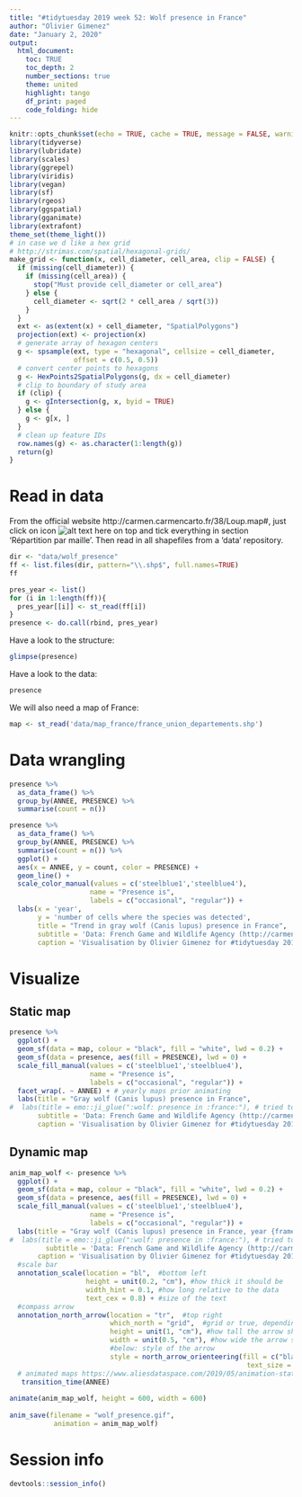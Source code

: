 ```yaml
---
title: "#tidytuesday 2019 week 52: Wolf presence in France"
author: "Olivier Gimenez"
date: "January 2, 2020"
output: 
  html_document:
    toc: TRUE
    toc_depth: 2
    number_sections: true
    theme: united
    highlight: tango
    df_print: paged
    code_folding: hide
---
```


```r
knitr::opts_chunk$set(echo = TRUE, cache = TRUE, message = FALSE, warning = FALSE, dpi = 600, fig.height=6, fig.width = 1.777777*6)
library(tidyverse)
library(lubridate)
library(scales)
library(ggrepel)
library(viridis)
library(vegan)
library(sf)
library(rgeos)
library(ggspatial)
library(gganimate)
library(extrafont)
theme_set(theme_light())
# in case we d like a hex grid
# http://strimas.com/spatial/hexagonal-grids/
make_grid <- function(x, cell_diameter, cell_area, clip = FALSE) {
  if (missing(cell_diameter)) {
    if (missing(cell_area)) {
      stop("Must provide cell_diameter or cell_area")
    } else {
      cell_diameter <- sqrt(2 * cell_area / sqrt(3))
    }
  }
  ext <- as(extent(x) + cell_diameter, "SpatialPolygons")
  projection(ext) <- projection(x)
  # generate array of hexagon centers
  g <- spsample(ext, type = "hexagonal", cellsize = cell_diameter, 
                offset = c(0.5, 0.5))
  # convert center points to hexagons
  g <- HexPoints2SpatialPolygons(g, dx = cell_diameter)
  # clip to boundary of study area
  if (clip) {
    g <- gIntersection(g, x, byid = TRUE)
  } else {
    g <- g[x, ]
  }
  # clean up feature IDs
  row.names(g) <- as.character(1:length(g))
  return(g)
}
```

# Read in data

From the official website http://carmen.carmencarto.fr/38/Loup.map#, just click on icon ![alt text here](img/icon_download_inactive.png) on top and tick everything in section 'Répartition par maille'. Then read in all shapefiles from a 'data' repository.

```r
dir <- "data/wolf_presence"
ff <- list.files(dir, pattern="\\.shp$", full.names=TRUE)
ff

pres_year <- list()
for (i in 1:length(ff)){
  pres_year[[i]] <- st_read(ff[i])
}
presence <- do.call(rbind, pres_year)
```

Have a look to the structure:
```r
glimpse(presence)
```

Have a look to the data:
```r
presence
```

We will also need a map of France:
```r
map <- st_read('data/map_france/france_union_departements.shp')
```

# Data wrangling

```r
presence %>% 
  as_data_frame() %>%
  group_by(ANNEE, PRESENCE) %>%
  summarise(count = n())
```


```r
presence %>% 
  as_data_frame() %>%
  group_by(ANNEE, PRESENCE) %>%
  summarise(count = n()) %>%
  ggplot() + 
  aes(x = ANNEE, y = count, color = PRESENCE) + 
  geom_line() +
  scale_color_manual(values = c('steelblue1','steelblue4'),
                    name = "Presence is",
                    labels = c("occasional", "regular")) + 
  labs(x = 'year',
       y = 'number of cells where the species was detected',
       title = "Trend in gray wolf (Canis lupus) presence in France", 
       subtitle = 'Data: French Game and Wildlife Agency (http://carmen.carmencarto.fr/38/Loup.map#)',
       caption = 'Visualisation by Olivier Gimenez for #tidytuesday 2019 week 52 \n Code: https://bit.ly/2QgfhhD') 
```


# Visualize

## Static map

```r
presence %>%
  ggplot() +
  geom_sf(data = map, colour = "black", fill = "white", lwd = 0.2) + 
  geom_sf(data = presence, aes(fill = PRESENCE), lwd = 0) + 
  scale_fill_manual(values = c('steelblue1','steelblue4'),
                    name = "Presence is",
                    labels = c("occasional", "regular")) +
  facet_wrap(. ~ ANNEE) + # yearly maps prior animating
  labs(title = "Gray wolf (Canis lupus) presence in France",
#  labs(title = emo::ji_glue(":wolf: presence in :france:"), # tried to have emojis in the title, did not work
       subtitle = 'Data: French Game and Wildlife Agency (http://carmen.carmencarto.fr/38/Loup.map#)',
       caption = 'Visualisation by Olivier Gimenez for #tidytuesday 2019 week 52 \n Code: https://bit.ly/2QgfhhD') 
```

## Dynamic map

```r
anim_map_wolf <- presence %>%
  ggplot() +
  geom_sf(data = map, colour = "black", fill = "white", lwd = 0.2) + 
  geom_sf(data = presence, aes(fill = PRESENCE), lwd = 0) +
  scale_fill_manual(values = c('steelblue1','steelblue4'),
                    name = "Presence is",
                    labels = c("occasional", "regular")) + 
  labs(title = "Gray wolf (Canis lupus) presence in France, year {frame_time}", # title with dynamic year
#  labs(title = emo::ji_glue(":wolf: presence in :france:"), # tried to have emojis in the title, did not work
         subtitle = 'Data: French Game and Wildlife Agency (http://carmen.carmencarto.fr/38/Loup.map#)',
       caption = 'Visualisation by Olivier Gimenez for #tidytuesday 2019 week 52 \n Code: https://bit.ly/2QgfhhD') +  
  #scale bar
  annotation_scale(location = "bl",  #bottom left
                   height = unit(0.2, "cm"), #how thick it should be
                   width_hint = 0.1, #how long relative to the data
                   text_cex = 0.8) + #size of the text
  #compass arrow
  annotation_north_arrow(location = "tr",  #top right
                         which_north = "grid",  #grid or true, depending on data projection
                         height = unit(1, "cm"), #how tall the arrow should be
                         width = unit(0.5, "cm"), #how wide the arrow should be
                         #below: style of the arrow
                         style = north_arrow_orienteering(fill = c("black", "black"), 
                                                           text_size = 9)) +
  # animated maps https://www.aliesdataspace.com/2019/05/animation-station/
   transition_time(ANNEE)
 
animate(anim_map_wolf, height = 600, width = 600)
 
anim_save(filename = "wolf_presence.gif",
           animation = anim_map_wolf)
```

# Session info

```r
devtools::session_info()
```


